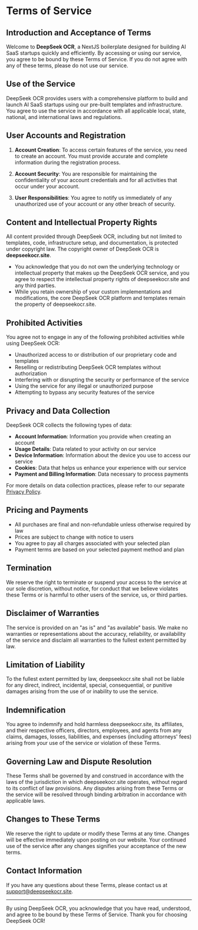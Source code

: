 # Terms of Service

## Introduction and Acceptance of Terms

Welcome to **DeepSeek OCR**, a NextJS boilerplate designed for building AI SaaS startups quickly and efficiently. By accessing or using our service, you agree to be bound by these Terms of Service. If you do not agree with any of these terms, please do not use our service.

## Use of the Service

DeepSeek OCR provides users with a comprehensive platform to build and launch AI SaaS startups using our pre-built templates and infrastructure. You agree to use the service in accordance with all applicable local, state, national, and international laws and regulations.

## User Accounts and Registration

1. **Account Creation**: To access certain features of the service, you need to create an account. You must provide accurate and complete information during the registration process.

2. **Account Security**: You are responsible for maintaining the confidentiality of your account credentials and for all activities that occur under your account.

3. **User Responsibilities**: You agree to notify us immediately of any unauthorized use of your account or any other breach of security.

## Content and Intellectual Property Rights

All content provided through DeepSeek OCR, including but not limited to templates, code, infrastructure setup, and documentation, is protected under copyright law. The copyright owner of DeepSeek OCR is **deepseekocr.site**.

- You acknowledge that you do not own the underlying technology or intellectual property that makes up the DeepSeek OCR service, and you agree to respect the intellectual property rights of deepseekocr.site and any third parties.
- While you retain ownership of your custom implementations and modifications, the core DeepSeek OCR platform and templates remain the property of deepseekocr.site.

## Prohibited Activities

You agree not to engage in any of the following prohibited activities while using DeepSeek OCR:

- Unauthorized access to or distribution of our proprietary code and templates
- Reselling or redistributing DeepSeek OCR templates without authorization
- Interfering with or disrupting the security or performance of the service
- Using the service for any illegal or unauthorized purpose
- Attempting to bypass any security features of the service

## Privacy and Data Collection

DeepSeek OCR collects the following types of data:

- **Account Information**: Information you provide when creating an account
- **Usage Details**: Data related to your activity on our service
- **Device Information**: Information about the device you use to access our service
- **Cookies**: Data that helps us enhance your experience with our service
- **Payment and Billing Information**: Data necessary to process payments

For more details on data collection practices, please refer to our separate [Privacy Policy](/privacy-policy).

## Pricing and Payments

- All purchases are final and non-refundable unless otherwise required by law
- Prices are subject to change with notice to users
- You agree to pay all charges associated with your selected plan
- Payment terms are based on your selected payment method and plan

## Termination

We reserve the right to terminate or suspend your access to the service at our sole discretion, without notice, for conduct that we believe violates these Terms or is harmful to other users of the service, us, or third parties.

## Disclaimer of Warranties

The service is provided on an "as is" and "as available" basis. We make no warranties or representations about the accuracy, reliability, or availability of the service and disclaim all warranties to the fullest extent permitted by law.

## Limitation of Liability

To the fullest extent permitted by law, deepseekocr.site shall not be liable for any direct, indirect, incidental, special, consequential, or punitive damages arising from the use of or inability to use the service.

## Indemnification

You agree to indemnify and hold harmless deepseekocr.site, its affiliates, and their respective officers, directors, employees, and agents from any claims, damages, losses, liabilities, and expenses (including attorneys' fees) arising from your use of the service or violation of these Terms.

## Governing Law and Dispute Resolution

These Terms shall be governed by and construed in accordance with the laws of the jurisdiction in which deepseekocr.site operates, without regard to its conflict of law provisions. Any disputes arising from these Terms or the service will be resolved through binding arbitration in accordance with applicable laws.

## Changes to These Terms

We reserve the right to update or modify these Terms at any time. Changes will be effective immediately upon posting on our website. Your continued use of the service after any changes signifies your acceptance of the new terms.

## Contact Information

If you have any questions about these Terms, please contact us at [support@deepseekocr.site](mailto:support@deepseekocr.site).

---

By using DeepSeek OCR, you acknowledge that you have read, understood, and agree to be bound by these Terms of Service. Thank you for choosing DeepSeek OCR!
